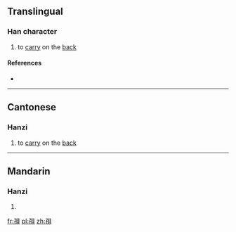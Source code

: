 {{also|𧴯}}
==Translingual==

===Han character===
{{Han char|rn=39|rad=子|as=07|sn=10|four=|canj=NDBUC|ids=⿰子貝}}

# {{context|Cantonese|lang=mul}} to [[carry]] on the [[back]]

====References====
* {{Han ref|kx=0280.021|hdz=21016.030|uh=5B6D|ud=23405}}

----

==Cantonese==

===Hanzi===
{{yue-hanzi|jyut=[[me1]]|y=me1}}

# to [[carry]] on the [[back]]

----

==Mandarin==

===Hanzi===
{{cmn-hanzi|pin=[[miē]] ([[mie1]]), [[càn]] ([[can4]])|wg=mieh<sup>1</sup>, ts'an<sup>4</sup>}}

# {{defn|lang=cmn|sort=子07}}

[[fr:孭]]
[[pl:孭]]
[[zh:孭]]